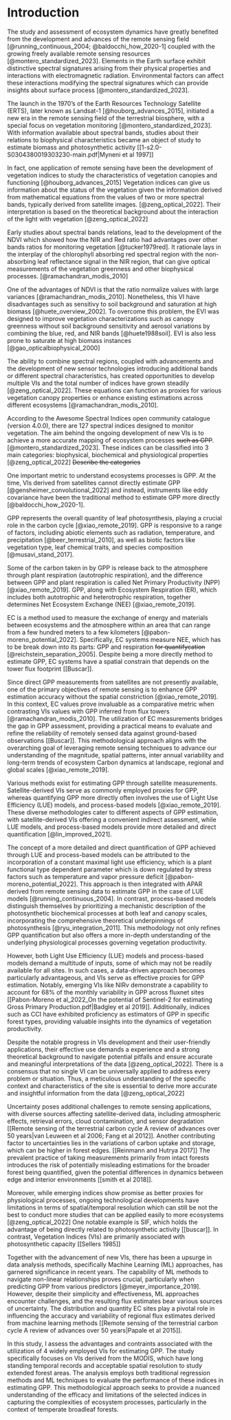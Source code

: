 # Introduction

The study and assessment of ecosystem dynamics have greatly benefited from the
development and advances of the remote sensing field [@running_continuous_2004; @baldocchi_how_2020-1]
coupled with the growing freely available remote sensing 
resources [@montero_standardized_2023]. Elements in the Earth surface exhibit
distinctive spectral signatures arising from their physical properties and
interactions with electromagnetic radiation. Environmental factors can affect
these interactions modifying the spectral signatures which can provide insights
about surface process [@montero_standardized_2023].

The launch in the 1970's of the  Earth Resources Technology Satellite (ERTS),
later known as Landsat-1 [@houborg_advances_2015], initiated a new era in the 
remote sensing field of the terrestrial biosphere, with a special focus on 
vegetation monitoring [@montero_standardized_2023]. With information available
about spectral bands, studies about their relations to biophysical
characteristics became an object of study to estimate biomass and photosynthetic
activity [[1-s2.0-S0304380019303230-main.pdf|Myneni et al 1997]]

In fact, one application of remote sensing have been the development of
vegetation indices to study the characteristics of vegetation canopies and
functioning [@houborg_advances_2015] Vegetation indices can give us information 
about the status of the vegetation given the information derived from mathematical
equations from the values of two or more spectral bands, typically derived from
satellite images. [@zeng_optical_2022]. Their interpretation is based on the
theoretical background about the interaction of the light with vegetation
[@zeng_optical_2022]

Early studies about spectral bands relations, lead to the development of the
NDVI which showed how the NIR and Red ratio had advantages over other bands
ratios for monitoring vegetation [@tucker1979red]. It rationale lays in the
interplay of  the chlorophyll absorbing red spectral region with the
non-absorbing leaf reflectance signal in the NIR region, that can give optical
measurements of the vegetation greenness and other biophysical processes.
[@ramachandran_modis_2010]

One of the advantages of NDVI is that the ratio normalize values with large
variances [@ramachandran_modis_2010]. Nonetheless, this
VI have disadvantages such as sensitivy to soil background and saturation at
high biomass [@huete_overview_2002]. To overcome
this problem, the EVI was designed to improve vegetation characterizations such
as canopy greenness without soil background sensitivity and aerosol variations
by combining the blue, red, and NIR bands [@huete1988soil]. EVI is also less 
prone to saturate at high biomass instances [@gao_opticalbiophysical_2000]

The ability to combine spectral regions, coupled with advancements and  the
development of new sensor technologies introducing additional bands or different
spectral characteristics, has created opportunities to develop multiple VIs  and
the total number of indices have grown steadily [@zeng_optical_2022]. These 
equations can function as proxies for various vegetation canopy properties or 
enhance existing estimations across different ecosystems [@ramachandran_modis_2010].

According to the Awesome Spectral Indices open community catalogue (version
4.0.0), there are 127 spectral indices designed to monitor vegetation. The aim
behind the ongoing development of new VIs is to achieve a more accurate mapping
of ecosystem processes ~~such as GPP~~. [@montero_standardized_2023].  These 
indices can be classified into 3 main categories: biophysical, biochemical and 
physiological properties [@zeng_optical_2022] ~~Describe the categories~~

One important metric to understand ecosystems processes is GPP. At the time, VIs
derived from satellites cannot directly estimate GPP [@gensheimer_convolutional_2022] 
and instead, instruments like eddy covariance have been the traditional method 
to estimate GPP more directly [@baldocchi_how_2020-1].

GPP represents the overall quantity of leaf photosynthesis, playing a crucial
role in the carbon cycle [@xiao_remote_2019]. GPP is responsive to a range
of factors, including abiotic elements such as radiation, temperature, and
precipitation [@beer_terrestrial_2010], as well as biotic factors like
vegetation type, leaf chemical traits, and species composition [@musavi_stand_2017].

Some of the carbon taken in by GPP is release back to the atmosphere through
plant respiration (autotrophic respiration), and the difference between GPP and
plant respiration  is called Net Primary Productivity (NPP) [@xiao_remote_2019].
GPP, along with Ecosystem Respiration (ER), which includes both autotrophic and
heterotrophic respiration, together determines Net Ecosystem Exchange (NEE)
[@xiao_remote_2019].

EC is a method used to measure the exchange of energy and materials between
ecosystems and the atmosphere within an area that can range from a few hundred
meters to a few kilometers [@pabon-moreno_potential_2022]. Specifically, EC systems
measure NEE, which has to be break down into its parts: GPP and respiration
~~for quantifycation~~ [@reichstein_separation_2005]. Despite being a more directly
method to estimate GPP, EC systems have a spatial constrain that depends on the
tower flux footprint [[Buscar]].

Since direct GPP measurements from satellites are not presently available, one
of the primary objectives of remote sensing is to enhance GPP estimation
accuracy without the spatial constriction [@xiao_remote_2019]. In this context,
EC values prove invaluable as a comparative metric when contrasting VIs values
with GPP inferred from flux towers [@ramachandran_modis_2010]. The utilization
of EC measurements bridges the gap in GPP assessment, providing a practical
means to evaluate and refine the reliability of remotely sensed data against
ground-based observations [[Buscar]]. This methodological approach aligns with
the overarching goal of leveraging remote sensing techniques to advance our
understanding  of the magnitude, spatial patterns, inter annual variability and
long-term trends of ecosystem Carbon dynamics at landscape, regional and global
scales [@xiao_remote_2019].

Various methods exist for estimating GPP through satellite measurements.
Satellite-derived VIs serve as commonly employed proxies for GPP, whereas
quantifying GPP more directly often involves the use of Light Use Efficiency
(LUE) models,  and process-based models [@xiao_remote_2019]. These diverse
methodologies cater to different aspects of GPP estimation, with 
satellite-derived VIs offering a convenient indirect assessment, while LUE
models, and process-based models provide more detailed and direct quantification
[@lin_improved_2021].

The concept of a more detailed and direct quantification of GPP achieved through
LUE and process-based models can be attributed to the incorporation of a
constant maximal light use efficiency, which is a plant functional type
dependent parameter which is down regulated by stress factors such as
temperature and vapor pressure deficit [@pabon-moreno_potential_2022]. This
approach is then integrated with APAR derived from remote sensing data to
estimate GPP in the case of LUE models  [@running_continuous_2004]. In contrast,
process-based models distinguish themselves by prioritizing a mechanistic
description of the photosynthetic biochemical processes at both leaf and canopy
scales, incorporating the comprehensive theoretical underpinnings of
photosynthesis [@ryu_integration_2011]. This methodology not only refines GPP
quantification but also offers a more in-depth understanding of the underlying
physiological processes governing vegetation productivity.

However, both Light Use Efficiency (LUE) models and process-based models demand
a multitude of inputs, some of which may not be readily available for all sites.
In such cases, a data-driven approach becomes particularly advantageous, and VIs
serve as effective proxies for GPP estimation. Notably, emerging VIs like NIRv
demonstrate a capability to account for 68% of the monthly variability in GPP
across fluxnet sites [[Pabon-Moreno et al_2022_On the potential of Sentinel-2
for estimating Gross Primary Production.pdf|Badgley et al 2019]]. Additionally,
indices such as CCI have exhibited proficiency as estimators of GPP in specific
forest types, providing valuable insights into the dynamics of vegetation
productivity.

Despite the notable progress in VIs development and their user-friendly
applications, their effective use demands a experience and a strong theoretical
background to navigate potential pitfalls and ensure accurate and meaningful
interpretations of the data [@zeng_optical_2022]. There is a consensus that no
single VI can be universally applied to address every problem or situation.
Thus, a meticulous understanding of the specific context and characteristics of
the site is essential to derive more accurate and insightful information from
the data [@zeng_optical_2022]

Uncertainty poses additional challenges to remote sensing applications, with
diverse sources affecting satellite-derived data, including atmospheric effects,
retrieval errors, cloud contamination, and sensor degradation [[Remote sensing
of the terrestrial carbon cycle A review of advances over 50 years|van Leuween
et al 2006; Fang et al 2012]]. Another contributing factor to uncertainties lies
in the variations of carbon uptake and storage, which can be higher in forest
edges. [[Reinmann and Hutrya 2017]] The prevalent practice of taking
measurements primarily from intact forests introduces the risk of potentially
misleading estimations for the broader forest being quantified, given the
potential differences in dynamics between edge and interior environments
[[smith et al 2018]].

Moreover, while emerging indices show promise as better proxies for
physiological processes, ongoing technological developments have limitations in
terms of spatial/temporal resolution which can still be not the best to conduct
more studies that can be applied easily to more ecosystems [@zeng_optical_2022] One
notable example is SIF, which holds the advantage of being directly related to
photosynthetic activity [[buscar]]. In contrast, Vegetation Indices (VIs) are
primarily associated with photosynthetic capacity [[Sellers 1985]]

Together with the advancement of new VIs, there has been a upsurge in data
analysis methods, specifically Machine Learning (ML) approaches, has garnered
significance in recent years. The capability of ML methods to navigate
non-linear relationships proves crucial, particularly when predicting GPP from
various predictors [@meyer_importance_2019]. However, despite their simplicity and effectiveness, ML
approaches encounter challenges, and the resulting flux estimates bear various
sources of uncertainty. The distribution and quantity EC sites play a pivotal
role in influencing the accuracy and variability of regional flux estimates
derived from machine learning methods [[Remote sensing of the terrestrial carbon
cycle A review of advances over 50 years|Papale et al 2015]].

In this study, I assess the advantages and contraints associated with the
utilization of 4 widely employed VIs for estimating GPP. The study specifically
focuses on VIs derived from the MODIS, which have long standing temporal records
and acceptable spatial resolution to study extended forest areas. The analysis
employs both traditional regression methods and ML techniques to evaluate the
performance of these indices in estimating GPP. This methodological approach
seeks to provide a nuanced understanding of the efficacy and limitations of the
selected indices in capturing the complexities of ecosystem processes,
particularly in the context of temperate broadleaf forests.